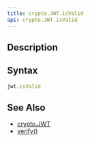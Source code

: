 ```yaml
---
title: crypto.JWT.isValid
api: crypto.JWT.isValid
---
```


## Description

<Summary/>

## Syntax

``` js
jwt.isValid
```

## See Also

* [crypto.JWT](/reference/api/crypto/JWT)
* [verify()](/reference/api/crypto/JWT/verify)
